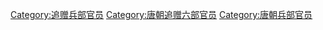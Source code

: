 [[Category:追赠兵部官员|Category:追赠兵部官员]]
[[Category:唐朝追赠六部官员|Category:唐朝追赠六部官员]]
[[Category:唐朝兵部官员|Category:唐朝兵部官员]]